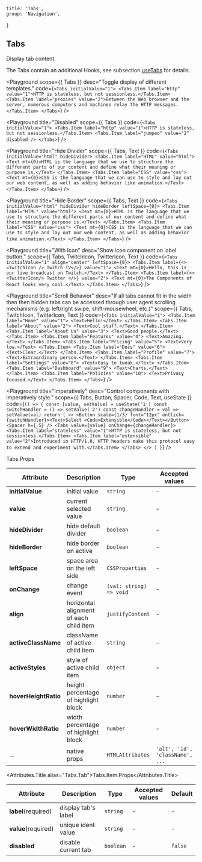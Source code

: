 
	title: 'Tabs',
	group: 'Navigation',
}

## Tabs

Display tab content.

The Tabs contain an additional Hooks, see subsection [useTabs](/en-us/hooks/use-tabs) for details.

<Playground
	scope={{ Tabs }}
	desc="Toggle display of different templates."
	code={`
<Tabs initialValue="1">
  <Tabs.Item label="http" value="1">HTTP is stateless, but not sessionless.</Tabs.Item>
  <Tabs.Item label="proxies" value="2">Between the Web browser and the server, numerous computers and machines relay the HTTP messages.</Tabs.Item>
</Tabs>
`}
/>

<Playground
	title="Disabled"
	scope={{ Tabs }}
	code={`
<Tabs initialValue="1">
  <Tabs.Item label="http" value="1">HTTP is stateless, but not sessionless.</Tabs.Item>
  <Tabs.Item label="jumped" value="2" disabled />
</Tabs>
`}
/>

<Playground
	title="Hide Divider"
	scope={{ Tabs, Text }}
	code={`
<Tabs initialValue="html" hideDivider>
  <Tabs.Item label="HTML" value="html">
    <Text mt={0}>HTML is the language that we use to structure the different parts of our content and define what their meaning or purpose is.</Text>
  </Tabs.Item>
  <Tabs.Item label="CSS" value="css">
    <Text mt={0}>CSS is the language that we can use to style and lay out our web content,
    as well as adding behavior like animation.</Text>
  </Tabs.Item>
</Tabs>
`}
/>

<Playground
	title="Hide Border"
	scope={{ Tabs, Text }}
	code={`
<Tabs initialValue="html" hideDivider hideBorder leftSpace={0}>
  <Tabs.Item label="HTML" value="html">
    <Text mt={0}>HTML is the language that we use to structure the different parts of our content and define what their meaning or purpose is.</Text>
  </Tabs.Item>
  <Tabs.Item label="CSS" value="css">
    <Text mt={0}>CSS is the language that we can use to style and lay out our web content,
    as well as adding behavior like animation.</Text>
  </Tabs.Item>
</Tabs>
`}
/>

<Playground
	title="With Icon"
	desc="Show icon component on label button."
	scope={{ Tabs, TwitchIcon, TwitterIcon, Text }}
	code={`
<Tabs initialValue="1" align="center" leftSpace={0}>
 <Tabs.Item label={<><TwitchIcon /> Twitch TV</>} value="1">
    <Text mt={0}>Hello, this is our live broadcast on Twitch.</Text>
  </Tabs.Item>
  <Tabs.Item label={<><TwitterIcon/> Twitter </>} value="2">
    <Text mt={0}>The Components of React looks very cool.</Text>
  </Tabs.Item>
</Tabs>
`}
/>

<Playground
	title="Scroll Behavior"
	desc="If all tabs cannot fit in the width then then hidden tabs can be accessed through user agent scrolling mechanisms (e.g. left/right swipe, shift-mousewheel, etc.)"
	scope={{ Tabs, TwitchIcon, TwitterIcon, Text }}
	code={`
<Tabs initialValue="1">
  <Tabs.Item label="Home" value="1">
    <Text>Hello!</Text>
  </Tabs.Item>
  <Tabs.Item label="About" value="2">
    <Text>Cool stuff.</Text>
  </Tabs.Item>
  <Tabs.Item label="About Us" value="3">
    <Text>Good people.</Text>
  </Tabs.Item>
  <Tabs.Item label="Features" value="4">
    <Text>Amazing.</Text>
  </Tabs.Item>
  <Tabs.Item label="Pricing" value="5">
    <Text>Very low.</Text>
  </Tabs.Item>
  <Tabs.Item label="Docs" value="6">
    <Text>Clear.</Text>
  </Tabs.Item>
  <Tabs.Item label="Profile" value="7">
    <Text>Extraordinary person.</Text>
  </Tabs.Item>
  <Tabs.Item label="Settings" value="8">
    <Text>Easy to tweak.</Text>
  </Tabs.Item>
  <Tabs.Item label="Dashboard" value="9">
    <Text>Charts.</Text>
  </Tabs.Item>
  <Tabs.Item label="Policies" value="10">
    <Text>Privacy focused.</Text>
  </Tabs.Item>
</Tabs>
`}
/>

<Playground
	title="Imperatively"
	desc="Control components with imperatively style."
	scope={{ Tabs, Button, Spacer, Code, Text, useState }}
	code={`
() => {
  const [value, setValue] = useState('1')
  const switchHandler = () => setValue('2')
  const changeHandler = val => setValue(val)
  return (
    <>
      <Button scale={1/3} font="12px" onClick={switchHandler}><Text>Select <Code>Extensible</Code></Text></Button>
      <Spacer h={.5} />
      <Tabs value={value} onChange={changeHandler}>
        <Tabs.Item label="stateless" value="1">HTTP is stateless, but not sessionless.</Tabs.Item>
        <Tabs.Item label="extensible" value="2">Introduced in HTTP/1.0, HTTP headers make this protocol easy to extend and experiment with.</Tabs.Item>
      </Tabs>
    </>
  )
}
`}
/>

<Attributes edit="/pages/en-us/components/tabs.mdx">
<Attributes.Title>Tabs.Props</Attributes.Title>

| Attribute            | Description                             | Type                    | Accepted values                 | Default |
| -------------------- | --------------------------------------- | ----------------------- | ------------------------------- | ------- |
| **initialValue**     | initial value                           | `string`                | -                               | -       |
| **value**            | current selected value                  | `string`                | -                               | -       |
| **hideDivider**      | hide default divider                    | `boolean`               | -                               | `false` |
| **hideBorder**       | hide border on active                   | `boolean`               | -                               | `false` |
| **leftSpace**        | space area on the left side             | `CSSProperties`         | -                               | `12px`  |
| **onChange**         | change event                            | `(val: string) => void` | -                               | -       |
| **align**            | horizontal alignment of each child item | `justifyContent`        | -                               | `left`  |
| **activeClassName**  | className of active child item          | `string`                | -                               | -       |
| **activeStyles**     | style of active child item              | `object`                | -                               | -       |
| **hoverHeightRatio** | height percentage of highlight block    | `number`                | -                               | 0.7     |
| **hoverWidthRatio**  | width percentage of highlight block     | `number`                | -                               | 1.15    |
| ...                  | native props                            | `HTMLAttributes`        | `'alt', 'id', 'className', ...` | -       |

<Attributes.Title alias="Tabs.Tab">Tabs.Item.Props</Attributes.Title>

| Attribute           | Description         | Type      | Accepted values | Default |
| ------------------- | ------------------- | --------- | --------------- | ------- |
| **label**(required) | display tab's label | `string`  | -               | -       |
| **value**(required) | unique ident value  | `string`  | -               | -       |
| **disabled**        | disable current tab | `boolean` | -               | `false` |

</Attributes>

